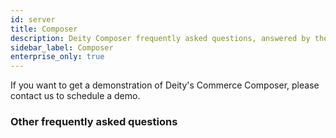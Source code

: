 ```yaml
---
id: server
title: Composer
description: Deity Composer frequently asked questions, answered by the Deity team.
sidebar_label: Composer
enterprise_only: true
---
```



<Accordion title="Can you demonstrate your Commerce Composer?">
  If you want to get a demonstration of Deity's Commerce Composer, please <Link href="https://deity.com/contact">contact us</Link> to schedule a demo.
</Accordion>

### Other frequently asked questions
<Categories />

